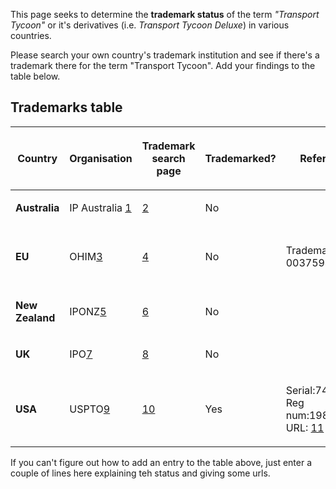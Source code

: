 This page seeks to determine the '''trademark status''' of the term ''"Transport Tycoon"'' or it's derivatives (i.e. ''Transport Tycoon Deluxe'') in various countries.

Please search your own country's trademark institution and see if there's a trademark there for the term "Transport Tycoon". Add your findings to the table below.

==Trademarks table==
{| border="2" class="wikitable"
|-
! Country
! Organisation
! Trademark search page
! Trademarked?
! References
! Notes
|-
|'''Australia'''
|IP Australia [http://www.ipaustralia.gov.au]
|[http://pericles.ipaustralia.gov.au/atmoss/Falcon.Search_Screen?p_search_no=0&p_SearchLevel=BASIC]
| bgcolor="green" | No
|-
|'''EU'''
| OHIM[http://oami.europa.eu]
| [http://oami.europa.eu/CTMOnline/RequestManager/en_SearchBasic]
| bgcolor="green" | No
| Trademark no: 003759487
| Application Withdrawn 14/06/2005
|-
| '''New Zealand'''
| IPONZ[http://www.iponz.govt.nz/cms]
| [http://www.iponz.govt.nz/cms/banner_template/IPTM]
| bgcolor="green" | No
|-
| '''UK'''
| IPO[http://www.ipo.gov.uk/home.htm]
| [http://www.ipo.gov.uk/tm/t-find/t-find-text/tmtsearch-default.aspx]
| bgcolor="green" | No
|-
| '''USA'''
| USPTO[http://www.uspto.gov/trademarks/index.jsp]
| [http://tess2.uspto.gov/bin/gate.exe?f=searchss&state=4002:3etnmg.1.1]
| bgcolor="red" |Yes
| Serial:74590407, Reg num:1989227 URL: [http://tarr.uspto.gov/servlet/tarr?regser=serial&entry=74590407]
| Renewed. Valid until 2016 [http://tmportal.uspto.gov/external/PA_TOWUserInterface/OpenServletWindow?serialNumber=74590407]
|}

If you can't figure out how to add an entry to the table above, just enter a couple of lines here explaining teh status and giving some urls.